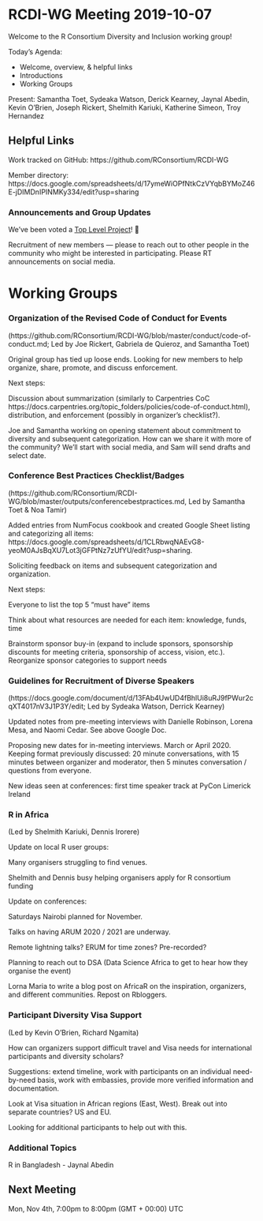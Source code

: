 # RCDI-WG Meeting 2019-10-07

Welcome to the R Consortium Diversity and Inclusion working group! 

Today’s Agenda:

- Welcome, overview, & helpful links
- Introductions
- Working Groups

Present: Samantha Toet, Sydeaka Watson, Derick Kearney, Jaynal Abedin, Kevin O’Brien, Joseph Rickert, Shelmith Kariuki, Katherine Simeon, Troy Hernandez

## Helpful Links

Work tracked on GitHub: https://github.com/RConsortium/RCDI-WG

Member directory: https://docs.google.com/spreadsheets/d/17ymeWiOPfNtkCzVYqbBYMoZ46E-jDIMDnIPINMKy334/edit?usp=sharing

### Announcements and Group Updates

We’ve been voted a [Top Level Project](https://www.r-consortium.org/projects)! 🎉

Recruitment of new members — please to reach out to other people in the community who might be interested in participating. Please RT announcements on social media. 

# Working Groups

### Organization of the Revised Code of Conduct for Events

(https://github.com/RConsortium/RCDI-WG/blob/master/conduct/code-of-conduct.md; Led by Joe Rickert, Gabriela de Quieroz, and Samantha Toet)

Original group has tied up loose ends. Looking for new members to help organize, share, promote, and discuss enforcement. 

Next steps:

Discussion about summarization (similarly to Carpentries CoC https://docs.carpentries.org/topic_folders/policies/code-of-conduct.html), distribution, and enforcement (possibly in organizer’s checklist?). 

Joe and Samantha working on opening statement about commitment to diversity and subsequent categorization.
How can we share it with more of the community? We’ll start with social media, and Sam will send drafts and select date. 

### Conference Best Practices Checklist/Badges

(https://github.com/RConsortium/RCDI-WG/blob/master/outputs/conferencebestpractices.md, Led by Samantha Toet & Noa Tamir)

Added entries from NumFocus cookbook and created Google Sheet listing and categorizing all items: https://docs.google.com/spreadsheets/d/1CLRbwqNAEvG8-yeoM0AJsBqXU7Lot3jGFPtNz7zUfYU/edit?usp=sharing. 

Soliciting feedback on items and subsequent categorization and organization.

Next steps: 

Everyone to list the top 5 “must have” items

Think about what resources are needed for each item: knowledge, funds, time

Brainstorm sponsor buy-in (expand to include sponsors, sponsorship discounts for meeting criteria, sponsorship of access, vision, etc.). Reorganize sponsor categories to support needs

### Guidelines for Recruitment of Diverse Speakers

(https://docs.google.com/document/d/13FAb4UwUD4fBhlUi8uRJ9fPWur2cqXT4017nV3J1P3Y/edit; Led by Sydeaka Watson, Derrick Kearney)

Updated notes from pre-meeting interviews with Danielle Robinson, Lorena Mesa, and Naomi Cedar. See above Google Doc.

Proposing new dates for in-meeting interviews. March or April 2020. Keeping format previously discussed: 20 minute conversations, with 15 minutes between organizer and moderator, then 5 minutes conversation / questions from everyone.

New ideas seen at conferences: first time speaker track at PyCon Limerick Ireland

### R in Africa

(Led by Shelmith Kariuki, Dennis Irorere)

Update on local R user groups:

Many organisers struggling to find venues. 

Shelmith and Dennis busy helping organisers apply for R consortium funding

Update on conferences:

Saturdays Nairobi planned for November.

Talks on having ARUM 2020 / 2021 are underway. 

Remote lightning talks? ERUM for time zones? Pre-recorded? 

Planning to reach out to DSA (Data Science Africa to get to hear how they organise the event)

Lorna Maria to write a blog post on AfricaR on the inspiration, organizers, and different communities. Repost on Rbloggers.

### Participant Diversity Visa Support

(Led by Kevin O’Brien, Richard Ngamita)

How can organizers support difficult travel and Visa needs for international participants and diversity scholars? 

Suggestions: extend timeline, work with participants on an individual need-by-need basis, work with embassies, provide more verified information and documentation. 

Look at Visa situation in African regions (East, West). Break out into separate countries? US and EU.

Looking for additional participants to help out with this. 

### Additional Topics

R in Bangladesh - Jaynal Abedin

## Next Meeting

Mon, Nov 4th, 7:00pm to 8:00pm (GMT + 00:00) UTC









